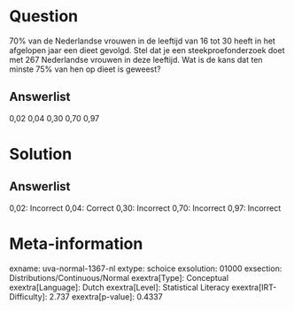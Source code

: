 Question
========

70% van de Nederlandse vrouwen in de leeftijd van 16 tot 30 heeft in het
afgelopen jaar een dieet gevolgd. Stel dat je een steekproefonderzoek
doet met 267 Nederlandse vrouwen in deze leeftijd. Wat is de kans dat
ten minste 75% van hen op dieet is geweest?

Answerlist
----------

0,02
0,04
0,30
0,70
0,97

Solution
========

Answerlist
----------

0,02: Incorrect
0,04: Correct
0,30: Incorrect
0,70: Incorrect
0,97: Incorrect

Meta-information
================
exname: uva-normal-1367-nl
extype: schoice
exsolution: 01000
exsection: Distributions/Continuous/Normal
exextra[Type]: Conceptual
exextra[Language]: Dutch
exextra[Level]: Statistical Literacy
exextra[IRT-Difficulty]: 2.737
exextra[p-value]: 0.4337
